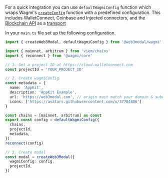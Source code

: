 For a quick integration you can use `defaultWagmiConfig` function which wraps Wagmi's [`createConfig`](https://wagmi.sh/core/api/createConfig) function with a predefined configuration.
This includes WalletConnect, Coinbase and Injected connectors, and the [Blockchain API](../../../../cloud/blockchain-api.mdx) as a [transport](https://wagmi.sh/core/api/createConfig#transports)

In your `main.ts` file set up the following configuration.

```ts
import { createWeb3Modal, defaultWagmiConfig } from '@web3modal/wagmi'

import { mainnet, arbitrum } from 'viem/chains'
import { reconnect } from '@wagmi/core'

// 1. Get a project ID at https://cloud.walletconnect.com
const projectId = 'YOUR_PROJECT_ID'

// 2. Create wagmiConfig
const metadata = {
  name: 'AppKit',
  description: 'AppKit Example',
  url: 'https://web3modal.com', // origin must match your domain & subdomain.
  icons: ['https://avatars.githubusercontent.com/u/37784886']
}

const chains = [mainnet, arbitrum] as const
export const config = defaultWagmiConfig({
  chains,
  projectId,
  metadata,
})
reconnect(config)

// 3. Create modal
const modal = createWeb3Modal({
  wagmiConfig: config,
  projectId,
})
```
